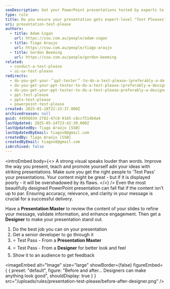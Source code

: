 ```yaml
---
seoDescription: Get your PowerPoint presentations tested by experts to ensure accuracy, relevance, and engagement.
type: rule
title: Do you ensure your presentation gets expert-level "Test Pleases"?
uri: presentation-test-please
authors:
  - title: Adam Cogan
    url: https://ssw.com.au/people/adam-cogan
  - title: Tiago Araujo
    url: https://ssw.com.au/people/tiago-araujo
  - title: Gordon Beeming
    url: https://ssw.com.au/people/gordon-beeming
related:
  - conduct-a-test-please
  - ui-ux-test-please
redirects:
  - do-you-get-your-＂ppt-tester＂-to-do-a-test-please-(preferably-a-designer)
  - do-you-get-your-ppt-tester-to-do-a-test-please-(preferably-a-designer)
  - do-you-get-your-ppt-tester-to-do-a-test-please-preferably-a-designer
  - ppt-test-please
  - pptx-test-please
  - powerpoint-test-please
created: 2025-01-28T22:23:37.000Z
archivedreason: null
guid: 44956034-2782-47c8-9165-c8ccf514b4a4
lastUpdated: 2025-05-14T23:42:39.000Z
lastUpdatedBy: Tiago Araújo [SSW]
lastUpdatedByEmail: tiagov8@gmail.com
createdBy: Tiago Araújo [SSW]
createdByEmail: tiagov8@gmail.com
isArchived: false
---
```


<introEmbed
  body={<>
A strong visual speaks louder than words. Improve the way you present, teach and promote yourself adn your ideas with striking presentations. Make sure you get the right people to 'Test Pass' your presentations. Your content might be great - but if it is displayed poorly - it will be overshadowed by its flaws.
  </>}
/>
Even the most beautifully designed PowerPoint presentation can fall flat if the content isn't up to par. Ensuring accuracy, relevance, and clarity in your message is crucial for a successful delivery.

Have a **Presentation Master** to review the content of your slides to refine your message, validate information, and enhance engagement. Then get a **Designer** to make your presentation stand out.

1. Do the best job you can on your presentation
2. Get a senior developer to go through it
3. ⭐️ Test Pass - From a **Presentation Master**
4. ⭐️ Test Pass - From a **Designer** for better look and feel
5. Show it to an audience to get feedback


<imageEmbed
  alt="Image"
  size="large"
  showBorder={false}
  figureEmbed={ {
    preset: "default",
    figure: "Before and after... Designers can make anything look good",
    shouldDisplay: true
  } }
  src="/uploads/rules/presentation-test-please/before-after-designer.png"
/>

